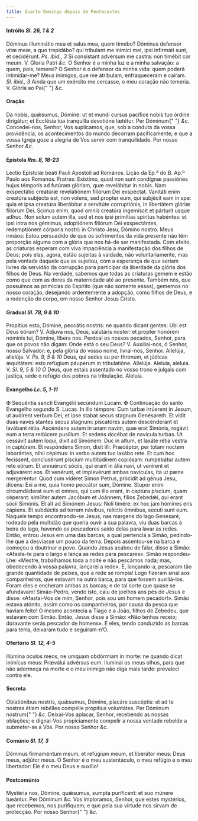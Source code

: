 ```yaml
---
title: Quarto Domingo depois de Pentecostes
---
```


<h4 class="text-center">
  Intróito <em>Sl. 26, 1 & 2</em>
</h4>
<div class="grid grid-cols-2 gap-5">
  <span class="text-justify">
    Dóminus illuminátio mea et salus mea, quem timebo? Dóminus defensor vitæ
    meæ, a quo trepidábo? qui tríbulant me inimíci mei, ipsi infirmáti sunt, et
    cecidérunt. <em>Ps. ibid., 3</em> Si consístant advérsum me castra: non
    timébit cor meum. V. Gloria Patri <em>&c.</em>
  </span>
  <span class="text-justify">
    O Senhor é a minha luz e a minha salvação: a quem, pois, temerei? O Senhor é
    o defensor da minha vida: quem poderá intimidar-me? Meus inimigos, que me
    atribulam, enfraqueceram e caíram. <em>Sl. ibid., 3</em> Ainda que um
    exército me cercasse, o meu coração não temeria. V. Glória ao Pai{" "}
    <em>&c.</em>
  </span>
</div>

<h4 class="text-center">Oração</h4>
<div class="grid grid-cols-2 gap-5">
  <span class="text-justify">
    Da nobis, quǽsumus, Dómine: ut et mundi cursus pacífice nobis tuo órdine
    dirigátur; et Ecclésia tua tranquílla devotióne lætétur. Per Dóminum{" "}
    <em>&c.</em>
  </span>
  <span class="text-justify">
    Concedei-nos, Senhor, Vos suplicamos, que, sob a conduta da vossa
    providência, os acontecimentos do mundo decorram pacificamente; e que a
    vossa Igreja goze a alegria de Vos servir com tranquilidade. Por nosso
    Senhor <em>&c.</em>
  </span>
</div>

<h4 class="text-center">
  Epístola <em>Rm. 8, 18-23</em>
</h4>
<div class="grid grid-cols-2 gap-5">
  <span class="text-justify">
    Léctio Epístolæ beáti Pauli Apóstoli ad Romános.
  </span>
  <span class="text-justify">Lição da Ep.ª do B. Ap.º Paulo aos Romanos.</span>
  <span class="text-justify">
    Fratres: Exístimo, quod non sunt condígnæ passiónes hujus témporis ad
    futúram glóriam, quæ revelábitur in nobis. Nam exspectátio creatúræ
    revelatiónem filiórum Dei exspéctat. Vanitáti enim creatúra subjécta est,
    non volens, sed propter eum, qui subjécit eam in spe: quia et ipsa creatúra
    liberábitur a servitúte corruptiónis, in libertátem glóriæ filiórum Dei.
    Scimus enim, quod omnis creatúra ingemíscit et párturit usque adhuc. Non
    solum autem illa, sed et nos ipsi primítias spíritus habéntes: et ipsi intra
    nos gémimus, adoptiónem filiórum Dei exspectántes, redemptiónem córporis
    nostri: in Christo Jesu, Dómino nostro.
  </span>
  <span class="text-justify">
    Meus irmãos: Estou persuadido de que os sofrimentos da vida presente não têm
    proporção alguma com a glória que nos há-de ser manifestada. Com efeito, as
    criaturas esperam com viva impaciência a manifestação dos filhos de Deus;
    pois elas, agora, estão sujeitas à vaidade, não voluntariamente, mas pela
    vontade daquele que as sujeitou, com a esperança de que seriam livres da
    servidão da corrupção para participar da liberdade da glória dos filhos de
    Deus. Na verdade, sabemos que todas as criaturas gemem e estão como que com
    as dores da maternidade até ao presente. Também nós, que possuímos as
    primícias do Espírito (que não somente essas), gememos no nosso coração,
    desejando ardentemente a adopção, como filhos de Deus, e a redenção do
    corpo, em nosso Senhor Jesus Cristo.
  </span>
</div>

<h4 class="text-center">
  Gradual <em>Sl. 78, 9 & 10</em>
</h4>
<div class="grid grid-cols-2 gap-5">
  <span class="text-justify">
    Propítius esto, Dómine, peccátis nostris: ne quando dicant gentes: Ubi est
    Deus eórum? V. Adjuva nos, Deus, salutáris noster: et propter honórem
    nóminis tui, Dómine, líbera nos.
  </span>
  <span class="text-justify">
    Perdoai os nossos pecados, Senhor, para que os povos não digam: Onde está o
    seu Deus? V. Auxiliai-nos, ó Senhor, nosso Salvador: e, pela glória do vosso
    nome, livrai-nos, Senhor.
  </span>
  <span class="text-justify">
    Allelúja, allelúja. V. <em>Ps. 9, 5 & 10</em> Deus, qui sedes su per
    thronum, et júdicas æquitátem: esto refúgium páuperum in tribulatióne.
    Allelúja.
  </span>
  <span class="text-justify">
    Aleluia, aleluia. V. <em>Sl. 9, 5 & 10 Ó</em> Deus, que estais assentado no
    vosso trono e julgais com justiça, sede o refúgio dos pobres na tribulação.
    Aleluia.
  </span>
</div>

<h4 class="text-center">
  Evangelho <em>Lc. 5, 1-11</em>
</h4>
<div class="grid grid-cols-2 gap-5">
  <span class="text-justify">
    <span class="text-danger">&#10016;</span> Sequéntia sancti Evangélii
    secúndum Lucam.
  </span>
  <span class="text-justify">
    <span class="text-danger">&#10016;</span> Continuação do santo Evangelho
    segundo S. Lucas.
  </span>
  <span class="text-justify">
    In illo témpore: Cum turbæ irrúerent in Jesum, ut audírent verbum Dei, et
    ipse stabat secus stagnum Genésareth. Et vidit duas naves stantes secus
    stagnum: piscatóres autem descénderant et lavábant rétia. Ascéndens autem in
    unam navim, quæ erat Simónis, rogávit eum a terra redúcere pusíllum. Et
    sedens docébat de navícula turbas. Ut cessávit autem loqui, dixit ad
    Simónem: Duc in altum, et laxáte rétia vestra in captúram. Et respóndens
    Simon, dixit illi: Præcéptor, per totam noctem laborántes, nihil cépimus: in
    verbo autem tuo laxábo rete. Et cum hoc fecíssent, conclusérunt píscium
    multitúdinem copiósam: rumpebátur autem rete eórum. Et annuérunt sóciis, qui
    erant in ália navi, ut venírent et adjuvárent eos. Et venérunt, et
    implevérunt ambas navículas, ita ut pæne mergeréntur. Quod cum vidéret Simon
    Petrus, prócidit ad génua Jesu, dicens: Exi a me, quia homo peccátor sum,
    Dómine. Stupor enim circumdéderat eum et omnes, qui cum illo erant, in
    captúra píscium, quam céperant: simíliter autem Jacóbum et Joánnem, fílios
    Zebedǽi, qui erant sócii Simónis. Et ait ad Simónem Jesus: Noli timére: ex
    hoc jam hómines eris cápiens. Et subdúctis ad terram návibus, relictis
    ómnibus, secuti sunt eum.
  </span>
  <span class="text-justify">
    Naquele tempo encontrando-se Jesus, nas margens do lago Genesaré, rodeado
    pela multidão que queria ouvir a sua palavra, viu duas barcas à beira do
    lago, havendo os pescadores saído delas para lavar as redes. Então, entrou
    Jesus em uma das barcas, a qual pertencia a Simão, pedindo-lhe que a
    desviasse um pouco da terra. Depois assentou-se na barca e começou a
    doutrinar o povo. Quando Jesus acabou de falar, disse a Simão: «Afasta-te
    para o largo e lança as redes para pescares». Simão respondeu-Lhe: «Mestre,
    trabalhámos toda a noite e não pescámos nada; mas, obedecendo à vossa
    palavra, lançarei a rede». E, lançando-a, pescaram tão grande quantidade de
    peixes, que a rede se rompia! Logo fizeram sinal aos companheiros, que
    estavam na outra barca, para que fossem auxiliá-los. Foram eles e encheram
    ambas as barcas; e de tal sorte que quase se afundavam! Simão-Pedro, vendo
    isto, caiu de joelhos aos pés de Jesus e disse: «Afastai-Vos de mim, Senhor,
    pois sou um homem pecador!». Simão estava atónito, assim como os
    companheiros, por causa da pesca que haviam feito! O mesmo acontecia a Tiago
    e a João, filhos de Zebedeu, que estavam com Simão. Então, Jesus disse a
    Simão: «Não tenhas receio; doravante serás pescador de homens». E eles,
    tendo conduzido as barcas para terra, deixaram tudo e seguiram-n’O.
  </span>
</div>

<h4 class="text-center">
  Ofertório <em>Sl. 12, 4-5</em>
</h4>
<div class="grid grid-cols-2 gap-5">
  <span class="text-justify">
    Illúmina óculos meos, ne umquam obdórmiam in morte: ne quando dicat inimícus
    meus: Præválui advérsus eum.
  </span>
  <span class="text-justify">
    Iluminai os meus olhos, para que não adormeça na morte e o meu inimigo não
    diga mais tarde: prevaleci contra ele.
  </span>
</div>

<h4 class="text-center">Secreta</h4>
<div class="grid grid-cols-2 gap-5">
  <span class="text-justify">
    Oblatiónibus nostris, quǽsumus, Dómine, placáre suscéptis: et ad te nostras
    étiam rebélles compélle propítius voluntátes. Per Dóminum nostrum{" "}
    <em>&c.</em>
  </span>
  <span class="text-justify">
    Deixai-Vos aplacar, Senhor, recebendo as nossas oblações; e dignai-Vos
    propiciamente compelir a nossa vontade rebelde a submeter-se a Vós. Por
    nosso Senhor <em>&c.</em>
  </span>
</div>

<h4 class="text-center">
  Comúnio <em>Sl. 17, 3</em>
</h4>
<div class="grid grid-cols-2 gap-5">
  <span class="text-justify">
    Dóminus firmaméntum meum, et refúgium meum, et liberátor meus: Deus meus,
    adjútor meus.
  </span>
  <span class="text-justify">
    O Senhor é o meu sustentáculo, o meu refúgio e o meu libertador: Ele é o meu
    Deus e auxílio!
  </span>
</div>

<h4 class="text-center">Postcomúnio</h4>
<div class="grid grid-cols-2 gap-5">
  <span class="text-justify">
    Mystéria nos, Dómine, quǽsumus, sumpta puríficent: et suo múnere tueántur.
    Per Dóminum <em>&c.</em>
  </span>
  <span class="text-justify">
    Vos imploramos, Senhor, que estes mystérios, que recebemos, nos purifiquem;
    e que pela sua virtude nos sirvam de protecção. Por nosso Senhor{" "}
    <em>&c.</em>
  </span>
</div>
